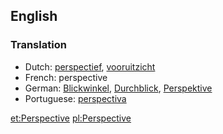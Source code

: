 ==English==

===Translation===
* Dutch: [[perspectief]], [[vooruitzicht]]
* French: perspective
* German: [[Blickwinkel]], [[Durchblick]], [[Perspektive]]
* Portuguese: [[perspectiva]]

[[et:Perspective]]
[[pl:Perspective]]